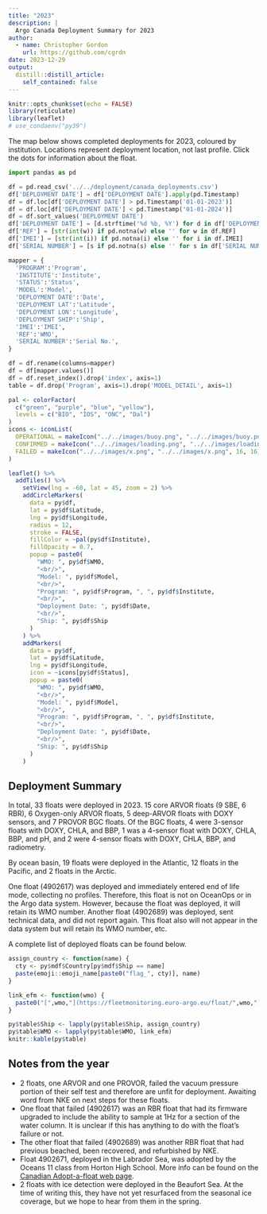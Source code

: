 ```yaml
---
title: "2023"
description: |
  Argo Canada Deployment Summary for 2023
author:
  - name: Christopher Gordon
    url: https://github.com/cgrdn
date: 2023-12-29
output:
  distill::distill_article:
    self_contained: false
---
```



```r
knitr::opts_chunk$set(echo = FALSE)
library(reticulate)
library(leaflet)
# use_condaenv("py39")
```

The map below shows completed deployments for 2023, coloured by institution. Locations represent deployment location, not last profile. Click the dots for information about the float.

```python
import pandas as pd

df = pd.read_csv('../../deployment/canada_deployments.csv')
df['DEPLOYMENT DATE'] = df['DEPLOYMENT DATE'].apply(pd.Timestamp)
df = df.loc[df['DEPLOYMENT DATE'] > pd.Timestamp('01-01-2023')]
df = df.loc[df['DEPLOYMENT DATE'] < pd.Timestamp('01-01-2024')]
df = df.sort_values('DEPLOYMENT DATE')
df['DEPLOYMENT DATE'] = [d.strftime('%d %b, %Y') for d in df['DEPLOYMENT DATE']]
df['REF'] = [str(int(w)) if pd.notna(w) else '' for w in df.REF]
df['IMEI'] = [str(int(i)) if pd.notna(i) else '' for i in df.IMEI]
df['SERIAL NUMBER'] = [s if pd.notna(s) else '' for s in df['SERIAL NUMBER']]

mapper = {
  'PROGRAM':'Program',
  'INSTITUTE':'Institute',
  'STATUS':'Status',
  'MODEL':'Model',
  'DEPLOYMENT DATE':'Date',
  'DEPLOYMENT LAT':'Latitude',
  'DEPLOYMENT LON':'Longitude',
  'DEPLOYMENT SHIP':'Ship',
  'IMEI':'IMEI',
  'REF':'WMO',
  'SERIAL NUMBER':'Serial No.',
}

df = df.rename(columns=mapper)
df = df[mapper.values()]
df = df.reset_index().drop('index', axis=1)
table = df.drop('Program', axis=1).drop('MODEL_DETAIL', axis=1)
```

```r
pal <- colorFactor(
  c("green", "purple", "blue", "yellow"),
  levels = c("BIO", "IOS", "ONC", "Dal")
)
icons <- iconList(
  OPERATIONAL = makeIcon("../../images/buoy.png", "../../images/buoy.png", 16, 16),
  CONFIRMED = makeIcon("../../images/loading.png", "../../images/loading.png", 16, 16),
  FAILED = makeIcon("../../images/x.png", "../../images/x.png", 16, 16)
)

leaflet() %>%
  addTiles() %>%
    setView(lng = -60, lat = 45, zoom = 2) %>%
    addCircleMarkers(
      data = py$df,
      lat = py$df$Latitude,
      lng = py$df$Longitude,
      radius = 12,
      stroke = FALSE,
      fillColor = ~pal(py$df$Institute),
      fillOpacity = 0.7,
      popup = paste0(
        "WMO: ", py$df$WMO,
        "<br/>",
        "Model: ", py$df$Model,
        "<br/>",
        "Program: ", py$df$Program, ", ", py$df$Institute,
        "<br/>",
        "Deployment Date: ", py$df$Date,
        "<br/>",
        "Ship: ", py$df$Ship
      )
    ) %>%
    addMarkers(
      data = py$df,
      lat = py$df$Latitude,
      lng = py$df$Longitude,
      icon = ~icons[py$df$Status],
      popup = paste0(
        "WMO: ", py$df$WMO,
        "<br/>",
        "Model: ", py$df$Model,
        "<br/>",
        "Program: ", py$df$Program, ", ", py$df$Institute,
        "<br/>",
        "Deployment Date: ", py$df$Date,
        "<br/>",
        "Ship: ", py$df$Ship
      )
    )
```

## Deployment Summary

In total, 33 floats were deployed in 2023. 15 core ARVOR floats (9 SBE, 6 RBR), 6 Oxygen-only ARVOR floats, 5 deep-ARVOR floats with DOXY sensors, and 7 PROVOR BGC floats. Of the BGC floats, 4 were 3-sensor floats with DOXY, CHLA, and BBP, 1 was a 4-sensor float with DOXY, CHLA, BBP, and pH, and 2 were 4-sensor floats with DOXY, CHLA, BBP, and radiometry. 

By ocean basin, 19 floats were deployed in the Atlantic, 12 floats in the Pacific, and 2 floats in the Arctic.

One float (4902617) was deployed and immediately entered end of life mode, collecting no profiles. Therefore, this float is not on OceanOps or in the Argo data system. However, because the float was deployed, it will retain its WMO number. Another float (4902689) was deployed, sent technical data, and did not report again. This float also will not appear in the data system but will retain its WMO number, etc. 

A complete list of deployed floats can be found below. 

```r
assign_country <- function(name) {
  cty <- py$mdf$Country[py$mdf$Ship == name]
  paste(emoji::emoji_name[paste0("flag_", cty)], name)
}

link_efm <- function(wmo) {
  paste0("[",wmo,"](https://fleetmonitoring.euro-argo.eu/float/",wmo,")")
}

py$table$Ship <- lapply(py$table$Ship, assign_country)
py$table$WMO <- lapply(py$table$WMO, link_efm)
knitr::kable(py$table)
```

## Notes from the year

- 2 floats, one ARVOR and one PROVOR, failed the vacuum pressure portion of their self test and therefore are unfit for deployment. Awaiting word from NKE on next steps for these floats. 
- One float that failed (4902617) was an RBR float that had its firmware upgraded to include the ability to sample at 1Hz for a section of the water column. It is unclear if this has anything to do with the float's failure or not.
- The other float that failed (4902689) was another RBR float that had previous beached, been recovered, and refurbished by NKE.  
- Float 4902671, deployed in the Labrador Sea, was adopted by the Oceans 11 class from Horton High School. More info can be found on the [Canadian Adopt-a-float web page](https://sites.google.com/view/adopt-a-float-ca/data-explorer?authuser=0).
- 2 floats with ice detection were deployed in the Beaufort Sea. At the time of writing this, they have not yet resurfaced from the seasonal ice coverage, but we hope to hear from them in the spring.
